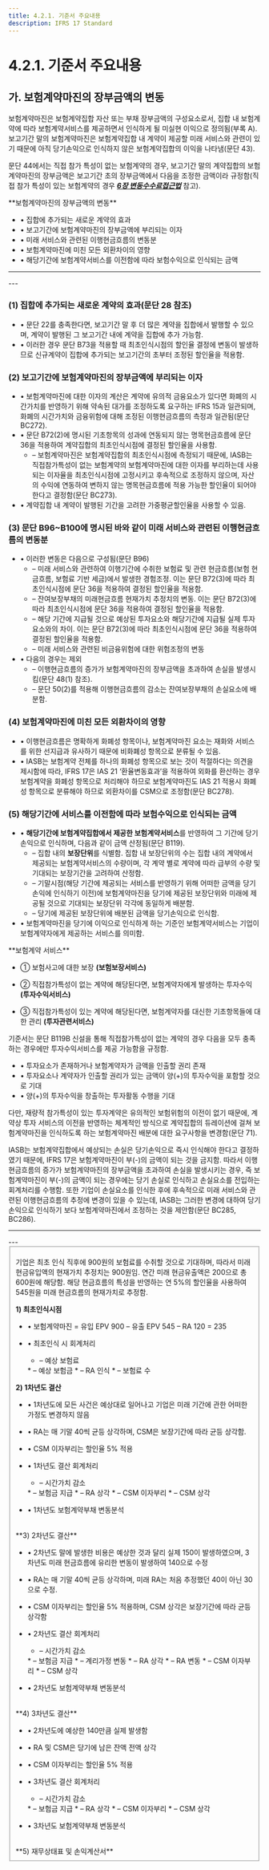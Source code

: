 ```yaml
---
title: 4.2.1. 기준서 주요내용
description: IFRS 17 Standard
---
```


# 4.2.1. 기준서 주요내용

## 가. 보험계약마진의 장부금액의 변동

보험계약마진은 보험계약집합 자산 또는 부채 장부금액의 구성요소로서, 집합 내 보험계약에 따라 보험계약서비스를 제공하면서 인식하게 될 미실현 이익으로 정의됨(부록 A). 보고기간 말의 보험계약마진은 보험계약집합 내 계약이 제공할 미래 서비스와 관련이 있기 때문에 아직 당기손익으로 인식하지 않은 보험계약집합의 이익을 나타냄(문단 43).

문단 44에서는 직접 참가 특성이 없는 보험계약의 경우, 보고기간 말의 계약집합의 보험계약마진의 장부금액은 보고기간 초의 장부금액에서 다음을 조정한 금액이라 규정함(직접 참가 특성이 있는 보험계약의 경우 [_**6장 변동수수료접근법**_](/ifrs/630) 참고).

<Callout severity="success">
**보험계약마진의 장부금액의 변동**

* • 집합에 추가되는 새로운 계약의 효과
* • 보고기간에 보험계약마진의 장부금액에 부리되는 이자
* • 미래 서비스와 관련된 이행현금흐름의 변동분
* • 보험계약마진에 미친 모든 외환차이의 영향
* • 해당기간에 보험계약서비스를 이전함에 따라 보험수익으로 인식되는 금액
</Callout>

---
<CenterImg src="/ifrs/그림4-8.png" caption="[CSM 후속측정]" width="700" />
---

### (1) 집합에 추가되는 새로운 계약의 효과(문단 28 참조)

* • 문단 22를 충족한다면, 보고기간 말 후 더 많은 계약을 집합에서 발행할 수 있으며, 계약이 발행된 그 보고기간 내에 계약을 집합에 추가 가능함.
* • 이러한 경우 문단 B73을 적용할 때 최초인식시점의 할인율 결정에 변동이 발생하므로 신규계약이 집합에 추가되는 보고기간의 초부터 조정된 할인율을 적용함.

### (2) 보고기간에 보험계약마진의 장부금액에 부리되는 이자

* • 보험계약마진에 대한 이자의 계산은 계약에 유의적 금융요소가 있다면 화폐의 시간가치를 반영하기 위해 약속된 대가를 조정하도록 요구하는 IFRS 15과 일관되며, 화폐의 시간가치와 금융위험에 대해 조정된 이행현금흐름의 측정과 일관됨(문단 BC272).
* • 문단 B72(2)에 명시된 기초항목의 성과에 연동되지 않는 명목현금흐름에 문단 36을 적용하여 계약집합의 최초인식시점에 결정된 할인율을 사용함.
  * – 보험계약마진은 보험계약집합의 최초인식시점에 측정되기 때문에, IASB는 직접참가특성이 없는 보험계약의 보험계약마진에 대한 이자를 부리하는데 사용되는 이자율을 최초인식시점에 고정시키고 후속적으로 조정하지 않으며, 자산의 수익에 연동하여 변하지 않는 명목현금흐름에 적용 가능한 할인율이 되어야 한다고 결정함(문단 BC273).
* • 계약집합 내 계약이 발행된 기간을 고려한 가중평균할인율을 사용할 수 있음.

### (3) 문단 B96\~B100에 명시된 바와 같이 미래 서비스와 관련된 이행현금흐름의 변동분

* • 이러한 변동은 다음으로 구성됨(문단 B96)
  * – 미래 서비스와 관련하여 이행기간에 수취한 보험료 및 관련 현금흐름(보험 현금흐름, 보험료 기반 세금)에서 발생한 경험조정. 이는 문단 B72(3)에 따라 최초인식시점에 문단 36을 적용하여 결정된 할인율을 적용함.
  * – 잔여보장부채의 미래현금흐름 현재가치 추정치의 변동. 이는 문단 B72(3)에 따라 최초인식시점에 문단 36을 적용하여 결정된 할인율을 적용함.
  * – 해당 기간에 지급될 것으로 예상된 투자요소와 해당기간에 지급될 실제 투자요소와의 차이. 이는 문단 B72(3)에 따라 최초인식시점에 문단 36을 적용하여 결정된 할인율을 적용함.
  * – 미래 서비스와 관련된 비금융위험에 대한 위험조정의 변동
* • 다음의 경우는 제외
  * – 이행현금흐름의 증가가 보험계약마진의 장부금액을 초과하여 손실을 발생시킴(문단 48(1) 참조).
  * – 문단 50(2)를 적용해 이행현금흐름의 감소는 잔여보장부채의 손실요소에 배분함.

### (4) 보험계약마진에 미친 모든 외환차이의 영향

* • 이행현금흐름은 명확하게 화폐성 항목이나, 보험계약마진 요소는 재화와 서비스를 위한 선지급과 유사하기 때문에 비화폐성 항목으로 분류될 수 있음.
* • IASB는 보험계약 전체를 하나의 화폐성 항목으로 보는 것이 적절하다는 의견을 제시함에 따라, IFRS 17은 IAS 21 ‘환율변동효과’을 적용하여 외화를 환산하는 경우 보험계약을 화폐성 항목으로 처리해야 하므로 보험계약마진도 IAS 21 적용시 화폐성 항목으로 분류해야 하므로 외환차이를 CSM으로 조정함(문단 BC278).

### (5) 해당기간에 서비스를 이전함에 따라 보험수익으로 인식되는 금액

* • **해당기간에 보험계약집합에서 제공한 보험계약서비스**를 반영하여 그 기간에 당기손익으로 인식하며, 다음과 같이 금액 산정됨(문단 B119).
  * – 집합 내의 **보장단위**를 식별함. 집합 내 보장단위의 수는 집합 내의 계약에서 제공되는 보험계약서비스의 수량이며, 각 계약 별로 계약에 따라 급부의 수량 및 기대되는 보장기간을 고려하여 산정함.
  * – 기말시점(해당 기간에 제공되는 서비스를 반영하기 위해 어떠한 금액을 당기손익에 인식하기 이전)에 보험계약마진을 당기에 제공된 보장단위와 미래에 제공될 것으로 기대되는 보장단위 각각에 동일하게 배분함.
  * – 당기에 제공된 보장단위에 배분된 금액을 당기손익으로 인식함.
* • 보험계약마진을 당기에 이익으로 인식하게 하는 기준인 보험계약서비스는 기업이 보험계약자에게 제공하는 서비스를 의미함.

<Callout severity="success">
**보험계약 서비스**

* ① 보험사고에 대한 보장 **\(보험보장서비스\)**

* ② 직접참가특성이 없는 계약에 해당된다면, 보험계약자에게 발생하는 투자수익 **(투자수익서비스)**

* ③ 직접참가특성이 있는 계약에 해당된다면, 보험계약자를 대신한 기초항목들에 대한 관리 **(투자관련서비스)**
</Callout>

기준서는 문단 B119B 신설을 통해 직접참가특성이 없는 계약의 경우 다음을 모두 충족하는 경우에만 투자수익서비스를 제공 가능함을 규정함.

  * • 투자요소가 존재하거나 보험계약자가 금액을 인출할 권리 존재
  * • 투자요소나 계약자가 인출할 권리가 있는 금액이 양(+)의 투자수익을 포함할 것으로 기대
  * • 양(+)의 투자수익을 창출하는 투자활동 수행을 기대

다만, 재량적 참가특성이 있는 투자계약은 유의적인 보험위험의 이전이 없기 때문에, 계약상 투자 서비스의 이전을 반영하는 체계적인 방식으로 계약집합의 듀레이션에 걸쳐 보험계약마진을 인식하도록 하는 보험계약마진 배분에 대한 요구사항을 변경함(문단 71).

IASB는 보험계약집합에서 예상되는 손실은 당기손익으로 즉시 인식해야 한다고 결정하였기 때문에, IFRS 17은 보험계약마진이 부(-)의 금액이 되는 것을 금지함. 따라서 이행현금흐름의 증가가 보험계약마진의 장부금액을 초과하여 손실을 발생시키는 경우, 즉 보험계약마진이 부(-)의 금액이 되는 경우에는 당기 손실로 인식하고 손실요소를 전입하는 회계처리를 수행함. 또한 기업이 손실요소를 인식한 후에 후속적으로 미래 서비스와 관련된 이행현금흐름의 추정에 변경이 있을 수 있는데, IASB는 그러한 변경에 대하여 당기손익으로 인식하기 보다 보험계약마진에서 조정하는 것을 제안함(문단 BC285, BC286).

---
<CenterImg src="/ifrs/그림4-9.png" caption="[보험계약마진과 손실요소]" width="700" />
---

<Fieldset legend="[참 고] 기준서 사례 2 후속측정" toggleable>

 기업은 최초 인식 직후에 900원의 보험료를 수취할 것으로 기대하며, 따라서 미래 현금유입액의 현재가치 추정치는 900원임. 연간 미래 현금유출액은 200으로 총 600원에 해당함. 해당 현금흐름의 특성을 반영하는 연 5%의 할인율을 사용하여 545원을 미래 현금흐름의 현재가치로 추정함.

<CenterImg src="/ifrs/pic4-12.png" width="700" caption="[기준서 예시 2]" />

 **1) 최초인식시점**

 * • 보험계약마진 = 유입 EPV 900 – 유출 EPV 545 – RA 120 = 235

 * • 최초인식 시 회계처리
   * – 예상 보험료
    <CenterImg src="/ifrs/참조4-12 분개 1-1.png" alt="" width="300" />
   * – 예상 보험금
    <CenterImg src="/ifrs/참조4-12 분개 1-2.png" alt="" width="300" />
   * – RA 인식
    <CenterImg src="/ifrs/참조4-12 분개 1-3.png" alt="" width="300" />
   * – 보험료 수
    <CenterImg src="/ifrs/참조4-12 분개 1-4.png" alt="" width="300" />

 **2) 1차년도 결산**

 * • 1차년도에 모든 사건은 예상대로 일어나고 기업은 미래 기간에 관한 어떠한 가정도 변경하지 않음

 * • RA는 매 기말 40씩 균등 상각하며, CSM은 보장기간에 따라 균등 상각함.

 * • CSM 이자부리는 할인율 5% 적용

 * • 1차년도 결산 회계처리
   * – 시간가치 감소
    <CenterImg src="/ifrs/참조4-12 분개 2-1.png" alt="" width="300" />
   * – 보험금 지급
    <CenterImg src="/ifrs/참조4-12 분개 2-2.png" alt="" width="300" />
   * – RA 상각
    <CenterImg src="/ifrs/참조4-12 분개 2-3.png" alt="" width="300" />
   * – CSM 이자부리
    <CenterImg src="/ifrs/참조4-12 분개 2-4.png" alt="" width="300" />
   * – CSM 상각
    <CenterImg src="/ifrs/참조4-12 분개 2-5.png" alt="" width="300" />

 * • 1차년도 보험계약부채 변동분석
<CenterImg src="/ifrs/참조4-12 변동분석 1.png" alt="" width="550" />

<br/>
 **3) 2차년도 결산**

 * • 2차년도 말에 발생한 비용은 예상한 것과 달리 실제 150이 발생하였으며, 3차년도 미래 현금흐름에 유리한 변동이 발생하여 140으로 수정

 * • RA는 매 기말 40씩 균등 상각하며, 미래 RA는 처음 추정했던 40이 아닌 30으로 수정.

 * • CSM 이자부리는 할인율 5% 적용하며, CSM 상각은 보장기간에 따라 균등 상각함

 * • 2차년도 결산 회계처리
   * – 시간가치 감소
    <CenterImg src="/ifrs/참조4-12 분개 3-1.png" alt="" width="300" />
   * – 보험금 지급
   <CenterImg src="/ifrs/참조4-12 분개 3-2.png" alt="" width="300" />
   * – 계리가정 변동
   <CenterImg src="/ifrs/참조4-12 분개 3-3.png" alt="" width="300" />
   * – RA 상각
   <CenterImg src="/ifrs/참조4-12 분개 3-4.png" alt="" width="300" />
   * – RA 변동
   <CenterImg src="/ifrs/참조4-12 분개 3-5.png" alt="" width="300" />
   * – CSM 이자부리
   <CenterImg src="/ifrs/참조4-12 분개 3-6.png" alt="" width="300" />
   * – CSM 상각
   <CenterImg src="/ifrs/참조4-12 분개 3-7.png" alt="" width="300" />

 * • 2차년도 보험계약부채 변동분석
<CenterImg src="/ifrs/참조4-12 변동분석 2.png" width="550" />

<br/>
 **4) 3차년도 결산**

 * • 2차년도에 예상한 140만큼 실제 발생함

 * • RA 및 CSM은 당기에 남은 잔액 전액 상각

 * • CSM 이자부리는 할인율 5% 적용

 * • 3차년도 결산 회계처리
   * – 시간가치 감소
   <CenterImg src="/ifrs/참조4-12 분개 4-1.png" alt="" width="300" />
   * – 보험금 지급
   <CenterImg src="/ifrs/참조4-12 분개 4-2.png" alt="" width="300" />
   * – RA 상각
   <CenterImg src="/ifrs/참조4-12 분개 4-3.png" alt="" width="300" />
   * – CSM 이자부리
   <CenterImg src="/ifrs/참조4-12 분개 4-4.png" alt="" width="300" />
   * – CSM 상각
   <CenterImg src="/ifrs/참조4-12 분개 4-5.png" alt="" width="300" />

 * • 3차년도 보험계약부채 변동분석
<CenterImg src="/ifrs/참조4-12 변동분석 3.png" width="550" />

<br/>
 **5) 재무상태표 및 손익계산서**
<CenterImg src="/ifrs/참조4-12 BS.png" width="550" />

</Fieldset>
